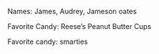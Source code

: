 Names: James, Audrey, Jameson oates

Favorite Candy: Reese's Peanut Butter Cups

Favorite candy: smarties 

